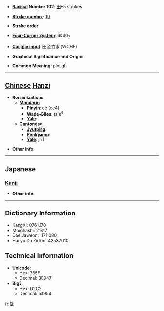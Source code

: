 * '''[[Wiktionary:Chinese radical index| Radical]] Number 102''': [[Wiktionary:Chinese radical index 田|田]]+5 strokes

* '''[[Wiktionary:Chinese total strokes index|Stroke number]]''': [[Wiktionary:Chinese total strokes index 10|10]]

* '''Stroke order''': 

* '''[[Wiktionary:Chinese four corner index|Four-Corner System]]''': 6040<sub>7</sub>

* '''[[Wiktionary:Chinese Cangjie index|Cangjie input]]''': 田金竹水 (WCHE)

* '''Graphical Significance and Origin''': 

* '''Common Meaning''': plough

----

== [[Chinese]] [[Hanzi]] ==

* '''Romanizations'''
** '''[[Mandarin]]'''
*** '''[[Pinyin]]''': cè (ce4)
*** '''[[Wade-Giles]]''': ts'e<sup>4</sup>
*** '''[[Yale]]''': 
** '''[[Cantonese]]'''
*** '''[[Jyutping]]''':
*** '''[[Penkyamp]]''': 
*** '''[[Yale]]''': jik1

* '''Other info''': 

----

==Japanese==
===[[Kanji]]===
{{kanji|on readings=[[しょく]] (shoku), [[しき]] (shiki), [[そく]] (soku)
|kun readings=[[そく]] (soku)
}}

* '''Other info''':  

----

== Dictionary Information ==

* KangXi: 0761.170
* Morohashi: 21817
* Dae Jaweon: 1171.080
* Hanyu Da Zidian: 42537.010

== Technical Information ==

* '''Unicode''':
** Hex: 755F
** Decimal: 30047
* '''Big5''':
** Hex: D2C2
** Decimal: 53954

[[fr:畟]]